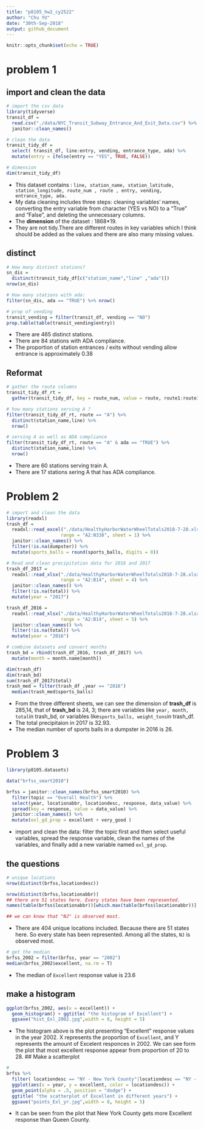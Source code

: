 ```yaml
---
title: "p8105_hw2_cy2522"
author: "Chu YU"
date: "30th-Sep-2018"
output: github_document
---
```


```r
knitr::opts_chunk$set(echo = TRUE)
```

# problem 1
## import and clean the data
```r
# import the csv data
library(tidyverse)
transit_df = 
  read.csv("./data/NYC_Transit_Subway_Entrance_And_Exit_Data.csv") %>%
  janitor::clean_names()

# clean the data
transit_tidy_df = 
  select( transit_df, line:entry, vending, entrance_type, ada) %>%
  mutate(entry = ifelse(entry == "YES", TRUE, FALSE))

# dimension
dim(transit_tidy_df)
```
- This dataset contains : `line, station_name, station_latitude, station_longitude, route_num , route , entry, vending, entrance_type, ada.` 
- My data cleaning includes three steps: cleaning variables' names, converting the entry variable from character (YES vs NO) to a "True" and "False", and deleting the unnecessary columns.
- The **dimension** of the dataset : 1868*19. 
- They are not tidy.There are different routes in key variables which I think should be added as the values and there are also many missing values.

## distinct 
```r
# How many distinct stations?
sn_dis = 
  distinct(transit_tidy_df[c("station_name","line" ,"ada")]) 
nrow(sn_dis)

# How many stations with ada:
filter(sn_dis, ada == "TRUE") %>% nrow()

# prop of vending
transit_vending = filter(transit_df, vending == "NO")
prop.table(table(transit_vending$entry))
```
- There are 465 distinct stations.
- There are 84 stations with ADA compliance.
- The  proportion of station entrances / exits without vending allow entrance is approximately 0.38

## Reformat
```r
# gather the route columns
transit_tidy_df_rt = 
  gather(transit_tidy_df, key = route_num, value = route, route1:route11)

# how many stations serving A ?
filter(transit_tidy_df_rt, route == "A") %>% 
  distinct(station_name,line) %>%
  nrow()

# serving A as well as ADA compliance
filter(transit_tidy_df_rt, route == "A" & ada == "TRUE") %>% 
  distinct(station_name,line) %>%
  nrow()
```
- There are 60 stations serving train A.
- There are 17 stations sering A that has ADA compliance.

# Problem 2
```r
# import and clean the data
library(readxl)
trash_df = 
  readxl::read_excel("./data/HealthyHarborWaterWheelTotals2018-7-28.xlsx", 
                    range = "A2:N338", sheet = 1) %>%
  janitor::clean_names() %>%
  filter(!is.na(dumpster)) %>%
  mutate(sports_balls = round(sports_balls, digits = 0)) 

# Read and clean precipitation data for 2016 and 2017
trash_df_2017 = 
  readxl::read_xlsx("./data/HealthyHarborWaterWheelTotals2018-7-28.xlsx", 
                    range = "A2:B14", sheet = 4) %>%
  janitor::clean_names() %>%
  filter(!is.na(total)) %>%
  mutate(year = "2017")

trash_df_2016 = 
  readxl::read_xlsx("./data/HealthyHarborWaterWheelTotals2018-7-28.xlsx", 
                    range = "A2:B14", sheet = 5) %>%
  janitor::clean_names() %>%
  filter(!is.na(total)) %>%
  mutate(year = "2016")

# combine datasets and convert months
trash_bd = rbind(trash_df_2016, trash_df_2017) %>%
  mutate(month = month.name[month])

dim(trash_df)
dim(trash_bd)
sum(trash_df_2017$total)
trash_med = filter(trash_df ,year == "2016") 
  median(trash_med$sports_balls)
```
- From the three different sheets, we can see the dimension of **trash_df** is 285,14, that of **trash_bd** is 24, 3; 
there are variables like `year, month, total `in trash_bd, or variables like`  sports_balls, weight_tons `in trash_df. 
- The total precipitaion in 2017 is 32.93. 
- The median number of sports balls in a dumpster in 2016 is 26.

# Problem 3
```r
library(p8105.datasets)

data("brfss_smart2010")

brfss = janitor::clean_names(brfss_smart2010) %>% 
  filter(topic == "Overall Health") %>%
  select(year, locationabbr, locationdesc, response, data_value) %>%
  spread(key = response, value = data_value) %>%
  janitor::clean_names() %>%
  mutate(exl_gd_prop = excellent + very_good )
```
- import and clean the data: filter the topic first and then select useful   variables, spread the response variable, clean the names of the variables, and   finally add a new variable named `exl_gd_prop`.

## the questions
```r
# unique locations
nrow(distinct(brfss,locationdesc))

nrow(distinct(brfss,locationabbr))
## there are 51 states here. Every states have been represented.
names(table(brfss$locationabbr))[which.max(table(brfss$locationabbr))]

## we can know that "NJ" is observed most.
```
- There are 404 unique locations included.
  Because there are 51 states here. So every state has been represented.
  Among all the states, `NJ` is observed most.
  
```r
# get the median
brfss_2002 = filter(brfss, year == "2002") 
median(brfss_2002$excellent, na.rm = T)
```
- The median of `Excellent` response value is 23.6

## make a histogram
```r
ggplot(brfss_2002, aes(x = excellent)) + 
  geom_histogram() + ggtitle( "the histogram of Excellent") +
  ggsave("hist_Exl_2002.jpg",width = 8, height = 5)

```
- The histogram above is the plot presenting “Excellent” response values in the year 2002. X represents the proportion of `Excellent`, and Y represents the amount of Excelent responces in 2002.
  We can see form the plot that most excellent response appear from proportion of 20 to 28.
## Make a scatterplot 
```r
# 
brfss %>% 
  filter( locationdesc == "NY - New York County"|locationdesc == "NY - Queens County") %>%
  ggplot(aes(x = year, y = excellent, color = locationdesc)) + 
  geom_point(alpha = .5, position = "dodge") +
  ggtitle( "the scatterplot of Excellent in different years") + 
  ggsave("points_Exl_yr.jpg",width = 8, height = 5)
```

- It can be seen from the plot that New York County gets more Excellent response than Queen County.